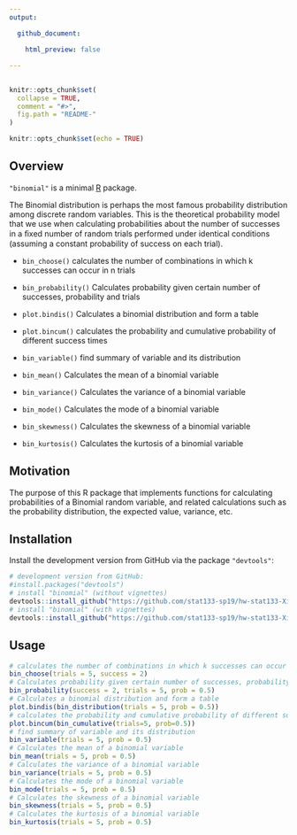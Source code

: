 ---
output:

  github_document:

    html_preview: false

---



<!-- README.md is generated from README.Rmd. Please edit that file -->
---

```{r, echo = FALSE}
knitr::opts_chunk$set(
  collapse = TRUE,
  comment = "#>",
  fig.path = "README-"
)
```

```{r setup, include=FALSE}
knitr::opts_chunk$set(echo = TRUE)
```

## Overview



`"binomial"` is a minimal [R](http://www.r-project.org/) package. 

The Binomial distribution is perhaps the most famous probability distribution among discrete random variables. This is the theoretical probability model that we use when calculating probabilities about the number of successes in a ﬁxed number of random trials performed under identical conditions (assuming a constant probability of success on each trial). 



* `bin_choose()` calculates the number of combinations in which k successes can occur in n trials

* `bin_probability()` Calculates probability given certain number of successes, probability and trials

* `plot.bindis()` Calculates a binomial distribution and form a table

* `plot.bincum()` calculates the probability and cumulative probability of different success times

* `bin_variable()` find summary of variable and its distribution

* `bin_mean()`  Calculates the mean of a binomial variable

* `bin_variance()`  Calculates the variance of a binomial variable

* `bin_mode()`  Calculates the mode of a binomial variable

* `bin_skewness()`  Calculates the skewness of a binomial variable

* `bin_kurtosis()`  Calculates the kurtosis of a binomial variable

## Motivation


The purpose of this  R package that implements functions for calculating probabilities of a Binomial random variable, and related calculations such as the probability distribution, the expected value, variance, etc. 

## Installation

Install the development version from GitHub via the package `"devtools"`:

```{r}
# development version from GitHub:
#install.packages("devtools") 
# install "binomial" (without vignettes)
devtools::install_github("https://github.com/stat133-sp19/hw-stat133-Xinyi31/workout03/binomial")
# install "binomial" (with vignettes)
devtools::install_github("https://github.com/stat133-sp19/hw-stat133-Xinyi31/workout03/binomial", build_vignettes = TRUE)
```


## Usage

```{r}
# calculates the number of combinations in which k successes can occur in n trials
bin_choose(trials = 5, success = 2)
# Calculates probability given certain number of successes, probability and trials
bin_probability(success = 2, trials = 5, prob = 0.5)
# Calculates a binomial distribution and form a table
plot.bindis(bin_distribution(trials = 5, prob = 0.5))
# calculates the probability and cumulative probability of different success times
plot.bincum(bin_cumulative(trials=5, prob=0.5))
# find summary of variable and its distribution
bin_variable(trials = 5, prob = 0.5)
# Calculates the mean of a binomial variable
bin_mean(trials = 5, prob = 0.5)
# Calculates the variance of a binomial variable
bin_variance(trials = 5, prob = 0.5)
# Calculates the mode of a binomial variable
bin_mode(trials = 5, prob = 0.5)
# Calculates the skewness of a binomial variable
bin_skewness(trials = 5, prob = 0.5)
# Calculates the kurtosis of a binomial variable
bin_kurtosis(trials = 5, prob = 0.5)
```
